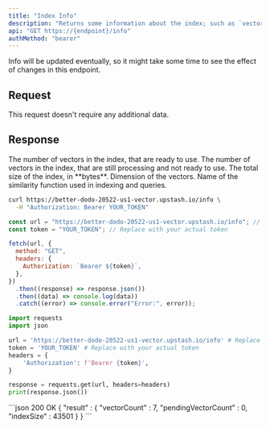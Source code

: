 ```yaml
---
title: "Index Info"
description: "Returns some information about the index; such as `vectorCount`, `indexSize`, `dimension` and `similarityFunction`."
api: "GET https://{endpoint}/info"
authMethod: "bearer"
---
```


Info will be updated eventually, so it might take some time to see the effect of changes in this endpoint.


## Request

This request doesn't require any additional data.

## Response

<ResponseField name="vectorCount" type="number" required>
  The number of vectors in the index, that are ready to use.
</ResponseField>
<ResponseField name="pendingVectorCount" type="number" required>
  The number of vectors in the index, that are still processing and not ready to
  use.
</ResponseField>
<ResponseField name="indexSize" type="number" required>
  The total size of the index, in **bytes**.
</ResponseField>
<ResponseField name="dimension" type="number" required>
  Dimension of the vectors.
</ResponseField>
<ResponseField name="similarityFunction" type="string" required>
  Name of the similarity function used in indexing and queries.
</ResponseField>


<RequestExample>

```sh curl
curl https://better-dodo-20522-us1-vector.upstash.io/info \
  -H "Authorization: Bearer YOUR_TOKEN"
```

```js Node
const url = "https://better-dodo-20522-us1-vector.upstash.io/info"; // Replace with your index endpoint.
const token = "YOUR_TOKEN"; // Replace with your actual token

fetch(url, {
  method: "GET",
  headers: {
    Authorization: `Bearer ${token}`,
  },
})
  .then((response) => response.json())
  .then((data) => console.log(data))
  .catch((error) => console.error("Error:", error));
```

```python Python
import requests
import json

url = 'https://better-dodo-20522-us1-vector.upstash.io/info' # Replace with your index endpoint.
token = 'YOUR_TOKEN' # Replace with your actual token
headers = {
    'Authorization': f'Bearer {token}',
}

response = requests.get(url, headers=headers)
print(response.json())
```

</RequestExample>

<ResponseExample>
```json 200 OK
{
  "result" : {
    "vectorCount" : 7,
    "pendingVectorCount" : 0,
    "indexSize" : 43501
  }
}
```

</ResponseExample>
